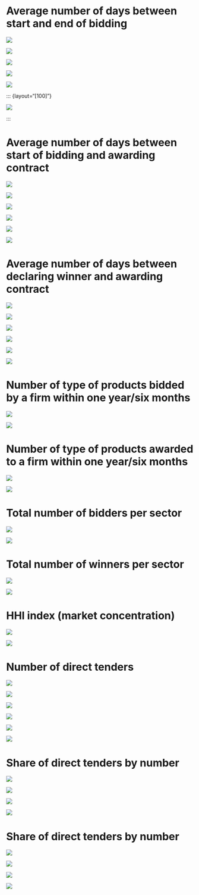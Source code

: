 
# Average number of days between start and end of bidding 

::: {layout="[100]"}

![]("/Users/ruggerodoino/Dropbox/COVID_19/CHILE/Reproducible-Package/Outputs/dd_submission_semester_medic.jpeg")

:::

::: {layout="[100]"}

![]("/Users/ruggerodoino/Dropbox/COVID_19/CHILE/Reproducible-Package/Outputs/dd_submission_year_medic.jpeg")

:::

::: {layout="[100]"}

![]("/Users/ruggerodoino/Dropbox/COVID_19/CHILE/Reproducible-Package/Outputs/dd_submission_semester_covid.jpeg")

:::

::: {layout="[100]"}

![]("/Users/ruggerodoino/Dropbox/COVID_19/CHILE/Reproducible-Package/Outputs/dd_submission_semester_covid.jpeg")

:::

::: {layout="[100]"}

![]("/Users/ruggerodoino/Dropbox/COVID_19/CHILE/Reproducible-Package/Outputs/DD_submission_treat_covid.jpeg")

:::
  
  ::: {layout="[100]"}

![]("/Users/ruggerodoino/Dropbox/COVID_19/CHILE/Reproducible-Package/Outputs/DD_submission_treat_med.jpeg")

:::

# Average number of days between start of bidding and awarding contract

::: {layout="[100]"}

![]("/Users/ruggerodoino/Dropbox/COVID_19/CHILE/Reproducible-Package/Outputs/dd_process_semester_medic.jpeg")

:::

::: {layout="[100]"}

![]("/Users/ruggerodoino/Dropbox/COVID_19/CHILE/Reproducible-Package/Outputs/dd_process_year_medic.jpeg")

:::

::: {layout="[100]"}

![]("/Users/ruggerodoino/Dropbox/COVID_19/CHILE/Reproducible-Package/Outputs/dd_process_semester_covid.jpeg")

:::

::: {layout="[100]"}

![]("/Users/ruggerodoino/Dropbox/COVID_19/CHILE/Reproducible-Package/Outputs/dd_process_semester_covid.jpeg")

:::

::: {layout="[100]"}

![]("/Users/ruggerodoino/Dropbox/COVID_19/CHILE/Reproducible-Package/Outputs/DD_award_treat_covid.jpeg")

:::

::: {layout="[100]"}

![]("/Users/ruggerodoino/Dropbox/COVID_19/CHILE/Reproducible-Package/Outputs/DD_award_treat_med.jpeg")

:::

# Average number of days between declaring winner and awarding contract

::: {layout="[100]"}

![]("/Users/ruggerodoino/Dropbox/COVID_19/CHILE/Reproducible-Package/Outputs/dd_award_contract_semester_medic.jpeg")

:::

::: {layout="[100]"}

![]("/Users/ruggerodoino/Dropbox/COVID_19/CHILE/Reproducible-Package/Outputs/dd_award_contract_year_medic.jpeg")

:::

::: {layout="[100]"}

![]("/Users/ruggerodoino/Dropbox/COVID_19/CHILE/Reproducible-Package/Outputs/dd_award_contract_semester_covid.jpeg")

:::

::: {layout="[100]"}

![]("/Users/ruggerodoino/Dropbox/COVID_19/CHILE/Reproducible-Package/Outputs/dd_award_contract_semester_covid.jpeg")

:::

::: {layout="[100]"}

![]("/Users/ruggerodoino/Dropbox/COVID_19/CHILE/Reproducible-Package/Outputs/DD_award_treat_covid.jpeg")

:::

::: {layout="[100]"}

![]("/Users/ruggerodoino/Dropbox/COVID_19/CHILE/Reproducible-Package/Outputs/DD_award_treat_med.jpeg")

:::


# Number of type of products bidded by a firm within one year/six months 

::: {layout="[100]"}

![]("/Users/ruggerodoino/Dropbox/COVID_19/CHILE/Reproducible-Package/Outputs/n_products_bid_.jpeg")

:::

::: {layout="[100]"}

![]("/Users/ruggerodoino/Dropbox/COVID_19/CHILE/Reproducible-Package/Outputs/n_products_semester_bid_.jpeg")

:::

# Number of type of products awarded to a firm within one year/six months 

::: {layout="[100]"}

![]("/Users/ruggerodoino/Dropbox/COVID_19/CHILE/Reproducible-Package/Outputs/n_products_win_.jpeg")

:::

::: {layout="[100]"}

![]("/Users/ruggerodoino/Dropbox/COVID_19/CHILE/Reproducible-Package/Outputs/n_products_semester_win_.jpeg")

:::

# Total number of bidders per sector

::: {layout="[100]"}

![]("/Users/ruggerodoino/Dropbox/COVID_19/CHILE/Reproducible-Package/Outputs/n_bid_semester_sector.jpeg")

:::

::: {layout="[100]"}

![]("/Users/ruggerodoino/Dropbox/COVID_19/CHILE/Reproducible-Package/Outputs/n_bid_sector.jpeg")

:::

# Total number of winners per sector

::: {layout="[100]"}

![]("/Users/ruggerodoino/Dropbox/COVID_19/CHILE/Reproducible-Package/Outputs/n_win_semester_sector.jpeg")

:::

::: {layout="[100]"}

![]("/Users/ruggerodoino/Dropbox/COVID_19/CHILE/Reproducible-Package/Outputs/n_win_semester_sector.jpeg")

:::

# HHI index (market concentration)

::: {layout="[100]"}

![]("/Users/ruggerodoino/Dropbox/COVID_19/CHILE/Reproducible-Package/Outputs/hhi_semester_medic.jpeg")

:::

::: {layout="[100]"}

![]("/Users/ruggerodoino/Dropbox/COVID_19/CHILE/Reproducible-Package/Outputs/hhi_year_medic.jpeg")

:::

# Number of direct tenders

::: {layout="[100]"}

![]("/Users/ruggerodoino/Dropbox/COVID_19/CHILE/Reproducible-Package/Outputs/n_direct_contracts_semester_covid.jpeg")

:::

::: {layout="[100]"}

![]("/Users/ruggerodoino/Dropbox/COVID_19/CHILE/Reproducible-Package/Outputs/n_direct_contracts_year_covid.jpeg")

:::

::: {layout="[100]"}

![]("/Users/ruggerodoino/Dropbox/COVID_19/CHILE/Reproducible-Package/Outputs/n_direct_contracts_semester_medical.jpeg")

:::

::: {layout="[100]"}

![]("/Users/ruggerodoino/Dropbox/COVID_19/CHILE/Reproducible-Package/Outputs/n_direct_contracts_year_medical.jpeg")

:::

::: {layout="[100]"}

![]("/Users/ruggerodoino/Dropbox/COVID_19/CHILE/Reproducible-Package/Outputs/direct_treat_covid.jpeg")

:::

::: {layout="[100]"}

![]("/Users/ruggerodoino/Dropbox/COVID_19/CHILE/Reproducible-Package/Outputs/direct_treat_med.jpeg")

:::

# Share of direct tenders by number 

::: {layout="[100]"}

![]("/Users/ruggerodoino/Dropbox/COVID_19/CHILE/Reproducible-Package/Outputs/share_tenders_covid_semester.jpeg")

:::

::: {layout="[100]"}

![]("/Users/ruggerodoino/Dropbox/COVID_19/CHILE/Reproducible-Package/Outputs/share_tenders_covid_year.jpeg")

:::

::: {layout="[100]"}

![]("/Users/ruggerodoino/Dropbox/COVID_19/CHILE/Reproducible-Package/Outputs/share_tenders_medical_semester.jpeg")

:::

::: {layout="[100]"}

![]("/Users/ruggerodoino/Dropbox/COVID_19/CHILE/Reproducible-Package/Outputs/share_tenders_medical_year.jpeg")

:::

# Share of direct tenders by number 

::: {layout="[100]"}

![]("/Users/ruggerodoino/Dropbox/COVID_19/CHILE/Reproducible-Package/Outputs/value_direct_contracts_semester_covid.jpeg")

:::

::: {layout="[100]"}

![]("/Users/ruggerodoino/Dropbox/COVID_19/CHILE/Reproducible-Package/Outputs/value_direct_contracts_year_covid.jpeg")

:::

::: {layout="[100]"}

![]("/Users/ruggerodoino/Dropbox/COVID_19/CHILE/Reproducible-Package/Outputs/value_direct_contracts_semester_medical.jpeg")

:::

::: {layout="[100]"}

![]("/Users/ruggerodoino/Dropbox/COVID_19/CHILE/Reproducible-Package/Outputs/value_direct_contracts_year_medical.jpeg")

:::